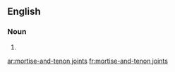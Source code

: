 ==English==

===Noun===
{{head|en|plural}}

# {{plural of|mortise-and-tenon joint|lang=en|nocat=1}}

[[ar:mortise-and-tenon joints]]
[[fr:mortise-and-tenon joints]]